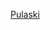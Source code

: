 {{US county navigation box
| template_name = 普瓦斯基縣 (印地安納州)
| collapse_state = 
| listclass = hlist
| county = 普瓦斯基縣
| state = 印地安納州

| map_image = Map of Indiana highlighting Pulaski County.svg
| map_caption = 
| map_size = 100x100

| seat = 威納馬克

| title2 = [[鎮|市鎮]]
| body2  = 
* [[弗朗西斯維爾 (印地安納州)|弗朗西斯維爾]]
* [[梅達里維爾 (印地安納州)|梅達里維爾]]
* [[蒙特瑞 (印地安納州)|蒙特瑞]]
* [[威纳马克 (印第安纳州)|威納馬克]]

| title3 = [[行政鎮區]]
| body3  =
* [[比弗鎮區 (印地安納州普瓦斯基縣)|比弗]]
* [[卡斯鎮區 (印地安納州普瓦斯基縣)|卡斯]]
* [[富蘭克林鎮區 (印地安納州普瓦斯基縣)|富蘭克林]]
* [[哈里森鎮區 (印地安納州普瓦斯基縣)|哈里森]]
* [[印地安克里克鎮區 (印地安納州普瓦斯基縣)|印地安克里克]]
* [[傑佛遜鎮區 (印地安納州普瓦斯基縣)|傑佛遜]]
* [[門羅鎮區 (印地安納州普瓦斯基縣)|門羅]]
* [[里奇格羅夫鎮區 (印地安納州普瓦斯基縣)|里奇格羅夫]]
* [[塞勒姆鎮區 (印地安納州普瓦斯基縣)|塞勒姆]]
* [[蒂普卡努鎮區 (印地安納州普瓦斯基縣)|蒂珀卡努]]
* [[范布倫鎮區 (印地安納州普瓦斯基縣)|范布倫]]
* [[懷特波斯特鎮區 (印地安納州普瓦斯基縣)|懷特波斯特]]

| title4 = [[人口普查指定地區]]
| body4 = 
* [[斯塔城 (印地安納州)|斯塔城]]

| title5 = [[非建制地區]]
| body5 = 
* [[伯茲敦 (印地安納州)|伯茲敦]]
* [[克拉克斯 (印地安納州)|克拉克斯]]
* [[德納姆 (印地安納州)|德納姆]]
* [[萊克賽德 (印地安納州)|萊克賽德]]
* [[勞頓 (印地安納州)|勞頓]]
* [[普瓦斯基 (印地安納州)|普瓦斯基]]
* [[雷迪奧維爾 (印地安納州)|雷迪奧維爾]]
* [[里普利 (印地安納州)|里普利]]
* [[桑霍普 (印地安納州)|桑霍普]]
* [[范米特公園 (印地安納州)|范米特公園]]

}}<noinclude>
[[Category:印第安納州縣份導航模板|Pulaski]]
</noinclude>